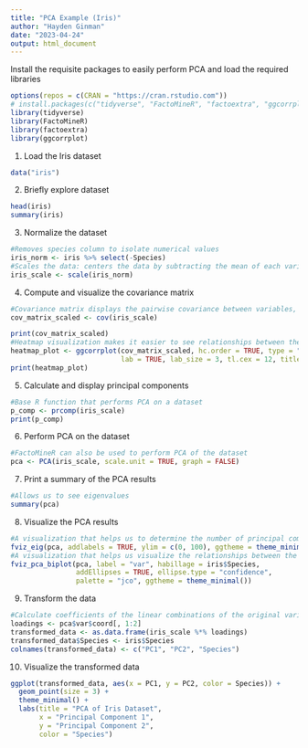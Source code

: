 ```yaml
---
title: "PCA Example (Iris)"
author: "Hayden Ginman"
date: "2023-04-24"
output: html_document
---
```

Install the requisite packages to easily perform PCA and load the required libraries
```r
options(repos = c(CRAN = "https://cran.rstudio.com"))
# install.packages(c("tidyverse", "FactoMineR", "factoextra", "ggcorrplot"))
library(tidyverse)
library(FactoMineR)
library(factoextra)
library(ggcorrplot)

```
1. Load the Iris dataset
```r
data("iris")

```
2. Briefly explore dataset
```r
head(iris)
summary(iris)

```

3. Normalize the dataset
```r
#Removes species column to isolate numerical values
iris_norm <- iris %>% select(-Species)
#Scales the data: centers the data by subtracting the mean of each variable from each observation, and then divide by the standard deviation of each variable, or by the square root of the variance. 
iris_scale <- scale(iris_norm)

```
4. Compute and visualize the covariance matrix
```r
#Covariance matrix displays the pairwise covariance between variables, which is a measure of how two variables vary together.
cov_matrix_scaled <- cov(iris_scale)

print(cov_matrix_scaled)
#Heatmap visualization makes it easier to see relationships between the variables
heatmap_plot <- ggcorrplot(cov_matrix_scaled, hc.order = TRUE, type = "lower",
                           lab = TRUE, lab_size = 3, tl.cex = 12, title = "Heatmap of Covariance Matrix")
print(heatmap_plot)

```




5. Calculate and display principal components
```r
#Base R function that performs PCA on a dataset
p_comp <- prcomp(iris_scale)
print(p_comp)

```

6. Perform PCA on the dataset
```r
#FactoMineR can also be used to perform PCA of the dataset
pca <- PCA(iris_scale, scale.unit = TRUE, graph = FALSE)

```
7. Print a summary of the PCA results
```r
#Allows us to see eigenvalues
summary(pca)
```
8. Visualize the PCA results
```r
#A visualization that helps us to determine the number of principal components to retain in a PCA
fviz_eig(pca, addlabels = TRUE, ylim = c(0, 100), ggtheme = theme_minimal())
#A visualization that helps us visualize the relationships between the variables and observations in a dataset in a low-dimensional space
fviz_pca_biplot(pca, label = "var", habillage = iris$Species,
                addEllipses = TRUE, ellipse.type = "confidence",
                palette = "jco", ggtheme = theme_minimal())

```








9. Transform the data
```r
#Calculate coefficients of the linear combinations of the original variables that are used to construct each principal component
loadings <- pca$var$coord[, 1:2]
transformed_data <- as.data.frame(iris_scale %*% loadings)
transformed_data$Species <- iris$Species
colnames(transformed_data) <- c("PC1", "PC2", "Species")

```
10. Visualize the transformed data
```r
ggplot(transformed_data, aes(x = PC1, y = PC2, color = Species)) +
  geom_point(size = 3) +
  theme_minimal() +
  labs(title = "PCA of Iris Dataset",
       x = "Principal Component 1",
       y = "Principal Component 2",
       color = "Species")
```